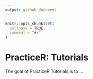 ```yaml
---
output: github_document
---
```


<!-- README.md is generated from README.Rmd. Please edit that file -->

```r
knitr::opts_chunk$set(
  collapse = TRUE,
  comment = "#>"
)
```

# PracticeR: Tutorials

<!-- badges: start -->
<!-- badges: end -->

The goal of PracticeR Tutorials is to ...

